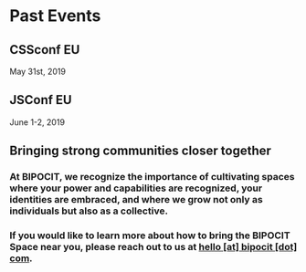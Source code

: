 # Past Events

## CSSconf EU
<time>May 31st, 2019</time>

## JSConf EU
<time>June 1-2, 2019</time>

## Bringing strong communities closer together

### At BIPOCIT, we recognize the importance of cultivating spaces where your power and capabilities are recognized, your identities are embraced, and where we grow not only as individuals but also as a collective.
### If you would like to learn more about how to bring the BIPOCIT Space near you, please reach out to us at <a href="mailto:hello@bipocit.com?Subject=Event%20Inquiry" target="_top">hello [at] bipocit [dot] com</a>.